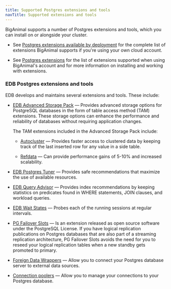 ```yaml
---
title: Supported Postgres extensions and tools
navTitle: Supported extensions and tools
---
```


BigAnimal supports a number of Postgres extensions and tools, which you can install on or alongside your cluster.

- See [Postgres extensions available by deployment](/pg_extensions/) for the complete list of extensions BigAnimal supports if you're using your own cloud account.

- See [Postgres extensions](/biganimal/release/using_cluster/extensions) for the list of extensions supported when using BigAnimal's account and for more information on installing and working with extensions.

### EDB Postgres extensions and tools
EDB develops and maintains several extensions and tools. These include:

- [EDB Advanced Storage Pack](/pg_extensions/advanced_storage_pack/) &mdash; Provides advanced storage options for PostgreSQL databases in the form of table access method (TAM) extensions. These storage options can enhance the performance and reliability of databases without requiring application changes. 

  The TAM extensions included in the Advanced Storage Pack include:

  - [Autocluster](/pg_extensions/advanced_storage_pack/#autocluster) &mdash; Provides faster access to clustered data by keeping track of the last inserted row for any value in a side table. 

  - [Refdata](/pg_extensions/advanced_storage_pack/#refdata) &mdash; Can provide performance gains of 5-10% and increased scalability.


- [EDB Postgres Tuner](/pg_extensions/pg_tuner/) &mdash; Provides safe recommendations that maximize the use of available resources. 

- [EDB Query Advisor](/pg_extensions/query_advisor/) &mdash; Provides index recommendations by keeping statistics on predicates found in WHERE statements, JOIN clauses, and workload queries.

- [EDB Wait States](/pg_extensions/wait_states/) &mdash; Probes each of the running sessions at regular intervals.

- [PG Failover Slots](/pg_extensions/pg_failover_slots/) &mdash; Is an extension released as open source software under the PostgreSQL License. If you have logical replication publications on Postgres databases that are also part of a streaming replication architecture, PG Failover Slots avoids the need for you to reseed your logical replication tables when a new standby gets promoted to primary.

- [Foreign Data Wrappers](foreign_data_wrappers) &mdash; Allow you to connect your Postgres database server to external data sources.
- [Connection poolers](poolers) &mdash; Allow you to manage your connections to your Postgres database. 
